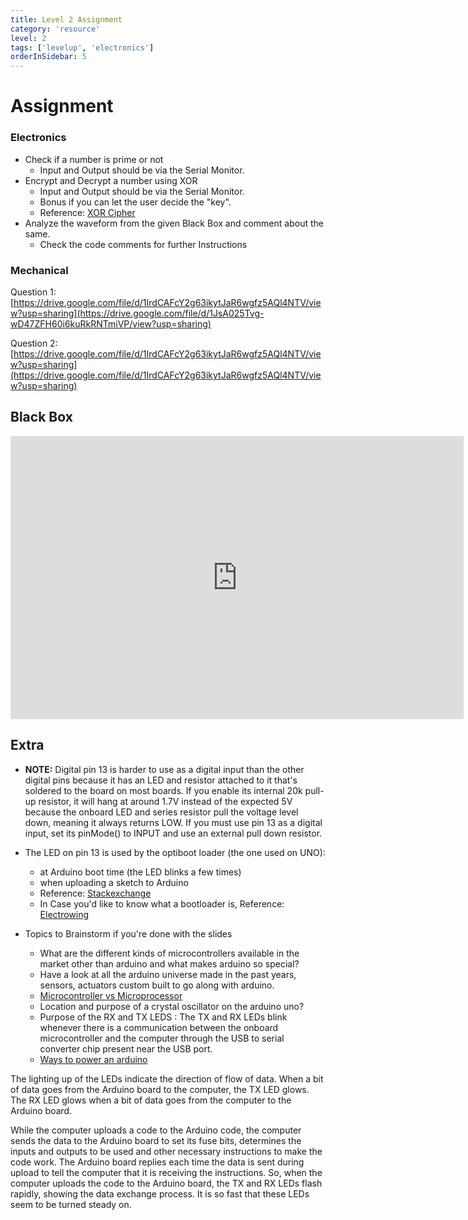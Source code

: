 ```yaml
---
title: Level 2 Assignment
category: 'resource'
level: 2
tags: ['levelup', 'electronics']
orderInSidebar: 5
---
```


<TOCInline toc={props.toc} toHeading={3} asDisclosure />

# Assignment

### Electronics

- Check if a number is prime or not
  - Input and Output should be via the Serial Monitor.
- Encrypt and Decrypt a number using XOR
  - Input and Output should be via the Serial Monitor.
  - Bonus if you can let the user decide the "key".
  - Reference: [XOR Cipher](https://www.geeksforgeeks.org/xor-cipher/)
- Analyze the waveform from the given Black Box and comment about the same.
  - Check the code comments for further Instructions

### Mechanical

Question 1:
[https://drive.google.com/file/d/1IrdCAFcY2g63ikytJaR6wgfz5AQl4NTV/view?usp=sharing](https://drive.google.com/file/d/1JsA025Tvg-wD47ZFH60i6kuRkRNTmiVP/view?usp=sharing)

Question 2:
[https://drive.google.com/file/d/1IrdCAFcY2g63ikytJaR6wgfz5AQl4NTV/view?usp=sharing](https://drive.google.com/file/d/1IrdCAFcY2g63ikytJaR6wgfz5AQl4NTV/view?usp=sharing)

## Black Box

<iframe
  width="725"
  height="453"
  src="https://www.tinkercad.com/embed/b46DborvjJo?editbtn=1"
  frameBorder="0"
  marginWidth="0"
  marginHeight="0"
  scrolling="no"
></iframe>

## Extra

- **NOTE:** Digital pin 13 is harder to use as a digital input than the other digital pins because it has an LED and resistor attached to it that's soldered to the board on most boards. If you enable its internal 20k pull-up resistor, it will hang at around 1.7V instead of the expected 5V because the onboard LED and series resistor pull the voltage level down, meaning it always returns LOW. If you must use pin 13 as a digital input, set its pinMode() to INPUT and use an external pull down resistor.

- The LED on pin 13 is used by the optiboot loader (the one used on UNO):

  - at Arduino boot time (the LED blinks a few times)
  - when uploading a sketch to Arduino
  - Reference: [Stackexchange](https://arduino.stackexchange.com/questions/1448/whats-the-deal-with-unos-pin-13-led)
  - In Case you'd like to know what a bootloader is, Reference: [Electrowing](https://www.electronicwings.com/arduino/basics-to-developing-bootloader-for-arduino#:~:text=Arduino%20bootloader%20uses%20the%20serial,board%20over%20USB%20cable%20serially.)

- Topics to Brainstorm if you're done with the slides
  - What are the different kinds of microcontrollers available in the market other than arduino and what makes arduino so special?
  - Have a look at all the arduino universe made in the past years, sensors, actuators custom built to go along with arduino.
  - [Microcontroller vs Microprocessor](https://www.electronicsforu.com/technology-trends/learn-electronics/difference-between-microprocessor-and-microcontroller)
  - Location and purpose of a crystal oscillator on the arduino uno?
  - Purpose of the RX and TX LEDS : The TX and RX LEDs blink whenever there is a communication between the onboard microcontroller and the computer through the USB to serial converter chip present near the USB port.
  - [Ways to power an arduino](<https://technobyte.org/2016/07/power-up-the-arduino-uno/(edited)>)

The lighting up of the LEDs indicate the direction of flow of data. When a bit of data goes from the Arduino board to the computer, the TX LED glows. The RX LED glows when a bit of data goes from the computer to the Arduino board.

While the computer uploads a code to the Arduino code, the computer sends the data to the Arduino board to set its fuse bits, determines the inputs and outputs to be used and other necessary instructions to make the code work. The Arduino board replies each time the data is sent during upload to tell the computer that it is receiving the instructions. So, when the computer uploads the code to the Arduino board, the TX and RX LEDs flash rapidly, showing the data exchange process. It is so fast that these LEDs seem to be turned steady on.
